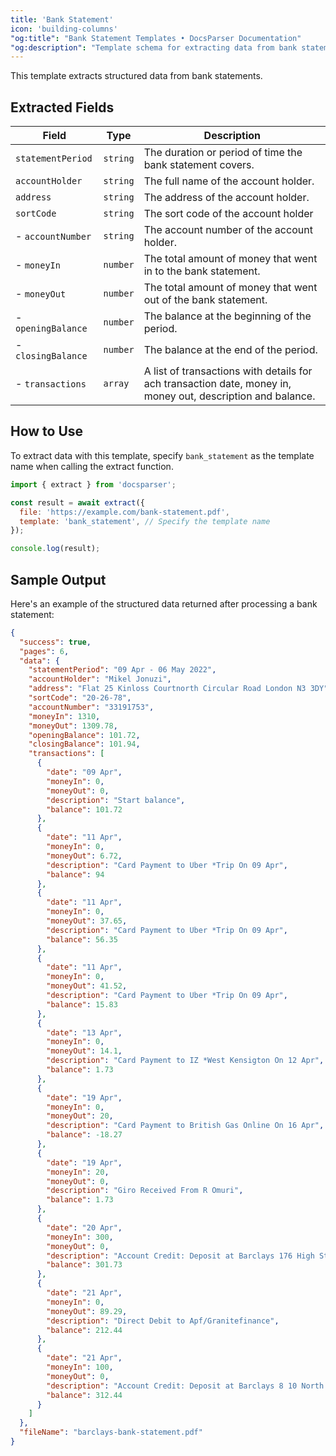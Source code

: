 ```yaml
---
title: 'Bank Statement'
icon: 'building-columns'
"og:title": "Bank Statement Templates • DocsParser Documentation"
"og:description": "Template schema for extracting data from bank statements"
---
```


This template extracts structured data from bank statements.

## Extracted Fields

| Field        | Type  | Description                                                 |
|--------------------|-----------|------------------------------------------------------------------|
| `statementPeriod`    | `string`  | The duration or period of time the bank statement covers.               |
| `accountHolder`   | `string`  | The full name of the account holder.       |
| `address`   | `string`  | The address of the account holder.         |
| `sortCode`     | `string`   | The sort code of the account holder           |
| - `accountNumber`           | `string`  | The account number of the account holder.                                    |
| - `moneyIn`   | `number`  | The total amount of money that went in to the bank statement.                             |
| - `moneyOut`    | `number`  | The total amount of money that went out of the bank statement.                            |
| - `openingBalance`    | `number`  | The balance at the beginning of the period.           |
| - `closingBalance`    | `number`  | The balance at the end of the period.           |
| - `transactions`    | `array`  | A list of transactions with details for ach transaction date, money in, money out, description and balance.         |


## How to Use
To extract data with this template, specify `bank_statement` as the template name when calling the extract function.

```javascript
import { extract } from 'docsparser';

const result = await extract({
  file: 'https://example.com/bank-statement.pdf',
  template: 'bank_statement', // Specify the template name
});

console.log(result);
```
## Sample Output
Here's an example of the structured data returned after processing a bank statement:

```json
{
  "success": true,
  "pages": 6,
  "data": {
    "statementPeriod": "09 Apr - 06 May 2022",
    "accountHolder": "Mikel Jonuzi",
    "address": "Flat 25 Kinloss Courtnorth Circular Road London N3 3DY",
    "sortCode": "20-26-78",
    "accountNumber": "33191753",
    "moneyIn": 1310,
    "moneyOut": 1309.78,
    "openingBalance": 101.72,
    "closingBalance": 101.94,
    "transactions": [
      {
        "date": "09 Apr",
        "moneyIn": 0,
        "moneyOut": 0,
        "description": "Start balance",
        "balance": 101.72
      },
      {
        "date": "11 Apr",
        "moneyIn": 0,
        "moneyOut": 6.72,
        "description": "Card Payment to Uber *Trip On 09 Apr",
        "balance": 94
      },
      {
        "date": "11 Apr",
        "moneyIn": 0,
        "moneyOut": 37.65,
        "description": "Card Payment to Uber *Trip On 09 Apr",
        "balance": 56.35
      },
      {
        "date": "11 Apr",
        "moneyIn": 0,
        "moneyOut": 41.52,
        "description": "Card Payment to Uber *Trip On 09 Apr",
        "balance": 15.83
      },
      {
        "date": "13 Apr",
        "moneyIn": 0,
        "moneyOut": 14.1,
        "description": "Card Payment to IZ *West Kensigton On 12 Apr",
        "balance": 1.73
      },
      {
        "date": "19 Apr",
        "moneyIn": 0,
        "moneyOut": 20,
        "description": "Card Payment to British Gas Online On 16 Apr",
        "balance": -18.27
      },
      {
        "date": "19 Apr",
        "moneyIn": 20,
        "moneyOut": 0,
        "description": "Giro Received From R Omuri",
        "balance": 1.73
      },
      {
        "date": "20 Apr",
        "moneyIn": 300,
        "moneyOut": 0,
        "description": "Account Credit: Deposit at Barclays 176 High Street",
        "balance": 301.73
      },
      {
        "date": "21 Apr",
        "moneyIn": 0,
        "moneyOut": 89.29,
        "description": "Direct Debit to Apf/Granitefinance",
        "balance": 212.44
      },
      {
        "date": "21 Apr",
        "moneyIn": 100,
        "moneyOut": 0,
        "description": "Account Credit: Deposit at Barclays 8 10 North End Road",
        "balance": 312.44
      }
    ]
  },
  "fileName": "barclays-bank-statement.pdf"
}
```
